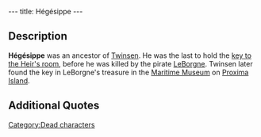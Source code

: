 ---
title: Hégésippe
---

{{Quote|
Quote="This room contains information and weapons that were amassed for generations to help the Heir who will, one day, be chosen from our descendants. The key to the room was passed down from generation to generation, but our ancestor Hégésippe was the last family member to retain the key. He was attacked and killed by the ruthless pirate LeBorgne during a sea voyage. Nobody knows where Leborgne's treasure, which undoubtedly contains the golden key to the room, is today."|
Character=Runes in the cave below [[Twinsen's house]]}}
==Description==
'''Hégésippe''' was an ancestor of [[Twinsen]]. He was the last to hold the [[key to the Heir's room]], before he was killed by the pirate [[LeBorgne]]. Twinsen later found the key in LeBorgne's treasure in the [[Maritime Museum]] on [[Proxima Island]].

==Additional Quotes==
{{Quote|
Quote=You've just found the key lost by your ancestor Hégésippe.|
Character=When Twinsen got the key}}
[[Category:Dead characters]]